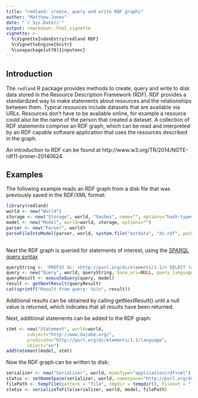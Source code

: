 ```yaml
---
title: "redland: create, query and write RDF graphs"
author: "Matthew Jones"
date: "`r Sys.Date()`"
output: rmarkdown::html_vignette
vignette: >
  %\VignetteIndexEntry{redland RDF}
  %\VignetteEngine{knitr}
  %\usepackage[utf8]{inputenc}
---
```


<!--    This work was created by the National Center for Ecological Analysis and Synthesis.

     Copyright 2015 Regents of the University of California

   Licensed under the Apache License, Version 2.0 (the "License");
   you may not use this file except in compliance with the License.
   You may obtain a copy of the License at

     http://www.apache.org/licenses/LICENSE-2.0

   Unless required by applicable law or agreed to in writing, software
   distributed under the License is distributed on an "AS IS" BASIS,
   WITHOUT WARRANTIES OR CONDITIONS OF ANY KIND, either express or implied.
   See the License for the specific language governing permissions and
   limitations under the License.
   
-->

## Introduction

The `redland` R package provides methods to create, query and write to disk data stored in the Resource Description Framework (RDF). RDF provides a standardized way to make statements about resources and the relationships between them. Typical resources include datasets that are available via URLs. Resources don't have to be available online, for example a resource could also be the name of the person that created a dataset. A collection of RDF statements comprise an RDF graph, which can be read and interpreted by an RDF capable software application that uses the resources described in the graph. 

An introduction to RDF can be found at http://www.w3.org/TR/2014/NOTE-rdf11-primer-20140624.

## Examples

The following example reads an RDF graph from a disk file that was previously saved in the RDF/XML format:

```r
library(redland)
world <- new("World")
storage <- new("Storage", world, "hashes", name="", options="hash-type='memory'")
model <- new("Model", world=world, storage, options="")
parser <- new("Parser", world)
parseFileIntoModel(parser, world, system.file("extdata", "dc.rdf", package="redland"), model)
  
```
Next the RDF graph is queried for statements of interest, using the [SPARQL query syntax](http://www.w3.org/TR/rdf-sparql-query)

```r
queryString <- 'PREFIX dc: <http://purl.org/dc/elements/1.1/> SELECT ?a ?c WHERE { ?a dc:creator ?c . }'
query <- new("Query", world, queryString, base_uri=NULL, query_language="sparql", query_uri=NULL)
queryResult <- executeQuery(query, model)
result <- getNextResult(queryResult)
cat(sprintf("Result from query: %s\n", result))
```

Additional results can be obtained by calling getNextResult() until a null value is returned, which indicates that all results have
been returned.

Next, additional statements can be added to the RDF graph:
```r
stmt <- new("Statement", world=world, 
        subject="http://www.dajobe.org/",
        predicate="http://purl.org/dc/elements/1.1/language",
        object="en")
addStatement(model, stmt)
```

Now the RDF graph can be written to disk:

```r
serializer <- new("Serializer", world, mimeType="application/rdf+xml")
status <- setNameSpace(serializer, world, namespace="http://purl.org/dc/elements/1.1/", prefix="dc")  
filePath <- tempfile(pattern = "file", tmpdir = tempdir(), fileext = ".rdf")
status <- serializeToFile(serializer, world, model, filePath)
```

